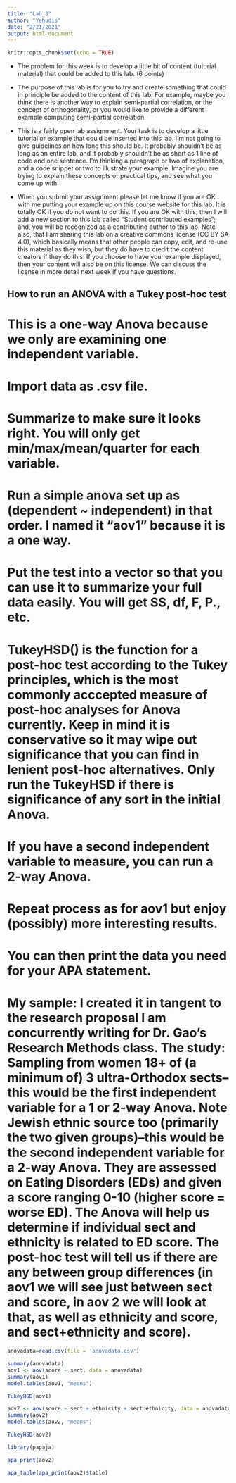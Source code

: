 ```yaml
---
title: "Lab_3"
author: "Yehudis"
date: "2/21/2021"
output: html_document
---
```


```r
knitr::opts_chunk$set(echo = TRUE)
```

-   The problem for this week is to develop a little bit of content (tutorial material) that could be added to this lab. (6 points)

-   The purpose of this lab is for you to try and create something that could in principle be added to the content of this lab. For example, maybe you think there is another way to explain semi-partial correlation, or the concept of orthogonality, or you would like to provide a different example computing semi-partial correlation.

-   This is a fairly open lab assignment. Your task is to develop a little tutorial or example that could be inserted into this lab. I’m not going to give guidelines on how long this should be. It probably shouldn’t be as long as an entire lab, and it probably shouldn’t be as short as 1 line of code and one sentence. I’m thinking a paragraph or two of explanation, and a code snippet or two to illustrate your example. Imagine you are trying to explain these concepts or practical tips, and see what you come up with.

-   When you submit your assignment please let me know if you are OK with me putting your example up on this course website for this lab. It is totally OK if you do not want to do this. If you are OK with this, then I will add a new section to this lab called “Student contributed examples”; and, you will be recognized as a contributing author to this lab. Note also, that I am sharing this lab on a creative commons license (CC BY SA 4.0), which basically means that other people can copy, edit, and re-use this material as they wish, but they do have to credit the content creators if they do this. If you choose to have your example displayed, then your content will also be on this license. We can discuss the license in more detail next week if you have questions.

## How to run an ANOVA with a Tukey post-hoc test

# This is a one-way Anova because we only are examining one independent variable.

# Import data as .csv file. 

# Summarize to make sure it looks right. You will only get min/max/mean/quarter for each variable.

# Run a simple anova set up as (dependent ~ independent) in that order. I named it "aov1" because it is a one way.

# Put the test into a vector so that you can use it to summarize your full data easily. You will get SS, df, F, P., etc.

# TukeyHSD() is the function for a post-hoc test according to the Tukey principles, which is the most commonly acccepted measure of post-hoc analyses for Anova currently. Keep in mind it is conservative so it may wipe out significance that you can find in lenient post-hoc alternatives. Only run the TukeyHSD if there is significance of any sort in the initial Anova.

# If you have a second independent variable to measure, you can run a 2-way Anova. 

# Repeat process as for aov1 but enjoy (possibly) more interesting results.

# You can then print the data you need for your APA statement.

# My sample: I created it in tangent to the research proposal I am concurrently writing for Dr. Gao's Research Methods class. The study: Sampling from women 18+ of (a minimum of) 3 ultra-Orthodox sects--this would be the first independent variable for a 1 or 2-way Anova. Note Jewish ethnic source too (primarily the two given groups)--this would be the second independent variable for a 2-way Anova. They are assessed on Eating Disorders (EDs) and given a score ranging 0-10 (higher score = worse ED). The Anova will help us determine if individual sect and ethnicity is related to ED score. The post-hoc test will tell us if there are any between group differences (in aov1 we will see just between sect and score, in aov 2 we will look at that, as well as ethnicity and score, and sect+ethnicity and score).

```r
anovadata=read.csv(file = 'anovadata.csv')

summary(anovadata)
aov1 <- aov(score ~ sect, data = anovadata)
summary(aov1)
model.tables(aov1, "means")

TukeyHSD(aov1)

aov2 <- aov(score ~ sect + ethnicity + sect:ethnicity, data = anovadata)
summary(aov2)
model.tables(aov2, "means")

TukeyHSD(aov2)

library(papaja)

apa_print(aov2)

apa_table(apa_print(aov2)$table)
```

